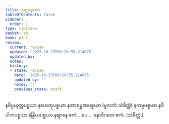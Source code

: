 ```yaml
---
title: အဋ္ဌာရသက
tableOfContents: false
sidebar:
  order: 1
type: tipitaka
basket: ab
book: p1-1
review:
  current: review
  updated: '2025-10-23T09:20:55.214075'
  updated_by: ''
  notes: ''
  history:
  - state: review
    date: '2025-10-23T09:20:55.214075'
    updated_by: ''
    notes: ''
    previous_state: draft
---
```



<ReviewStatus review={frontmatter.review} showDetails={true} />

<HypothesisAnnotation frontmatter={frontmatter} />

<DynamicBreadcrumb />

<Paragraph number="1256" book="p1-1">
နဝိပ္ပယုတ္တပစ္စယာ နဟေတုပစ္စယာ နအာရမ္မဏပစ္စယာ (မူလကံ သံခိတ္တံ) နကမ္မပစ္စယာ နဝိပါကပစ္စယာ နဲန္ဒြိယပစ္စယာ နဈာနေ ဧကံ …ပေ…  နောဝိဂတေ ဧကံ. (သံခိတ္တံ.)
</Paragraph>